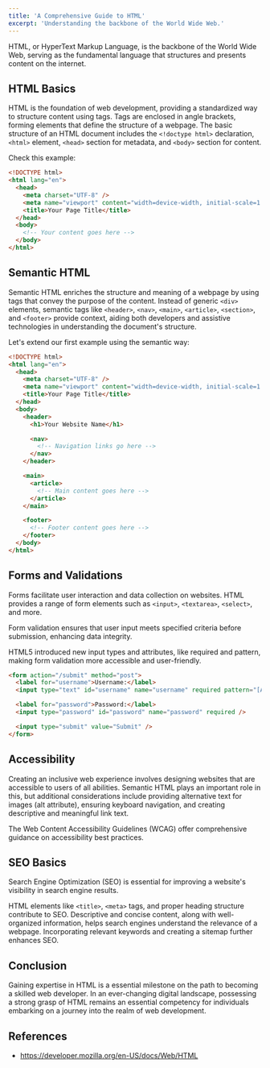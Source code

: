 ```yaml
---
title: 'A Comprehensive Guide to HTML'
excerpt: 'Understanding the backbone of the World Wide Web.'
---
```


HTML, or HyperText Markup Language, is the backbone of the World Wide Web, serving as the fundamental language that structures and presents content on the internet.

## HTML Basics

HTML is the foundation of web development, providing a standardized way to structure content using tags. Tags are enclosed in angle brackets, forming elements that define the structure of a webpage. The basic structure of an HTML document includes the `<!doctype html>` declaration, `<html>` element, `<head>` section for metadata, and `<body>` section for content.

Check this example:

```html
<!DOCTYPE html>
<html lang="en">
  <head>
    <meta charset="UTF-8" />
    <meta name="viewport" content="width=device-width, initial-scale=1.0" />
    <title>Your Page Title</title>
  </head>
  <body>
    <!-- Your content goes here -->
  </body>
</html>
```

## Semantic HTML

Semantic HTML enriches the structure and meaning of a webpage by using tags that convey the purpose of the content. Instead of generic `<div>` elements, semantic tags like `<header>`, `<nav>`, `<main>`, `<article>`, `<section>`, and `<footer>` provide context, aiding both developers and assistive technologies in understanding the document's structure.

Let's extend our first example using the semantic way:

```html
<!DOCTYPE html>
<html lang="en">
  <head>
    <meta charset="UTF-8" />
    <meta name="viewport" content="width=device-width, initial-scale=1.0" />
    <title>Your Page Title</title>
  </head>
  <body>
    <header>
      <h1>Your Website Name</h1>

      <nav>
        <!-- Navigation links go here -->
      </nav>
    </header>

    <main>
      <article>
        <!-- Main content goes here -->
      </article>
    </main>

    <footer>
      <!-- Footer content goes here -->
    </footer>
  </body>
</html>
```

## Forms and Validations

Forms facilitate user interaction and data collection on websites. HTML provides a range of form elements such as `<input>`, `<textarea>`, `<select>`, and more.

Form validation ensures that user input meets specified criteria before submission, enhancing data integrity.

HTML5 introduced new input types and attributes, like required and pattern, making form validation more accessible and user-friendly.

```html
<form action="/submit" method="post">
  <label for="username">Username:</label>
  <input type="text" id="username" name="username" required pattern="[A-Za-z0–9]+" />

  <label for="password">Password:</label>
  <input type="password" id="password" name="password" required />

  <input type="submit" value="Submit" />
</form>
```

## Accessibility

Creating an inclusive web experience involves designing websites that are accessible to users of all abilities. Semantic HTML plays an important role in this, but additional considerations include providing alternative text for images (alt attribute), ensuring keyboard navigation, and creating descriptive and meaningful link text.

The Web Content Accessibility Guidelines (WCAG) offer comprehensive guidance on accessibility best practices.

## SEO Basics

Search Engine Optimization (SEO) is essential for improving a website's visibility in search engine results.

HTML elements like `<title>`, `<meta>` tags, and proper heading structure contribute to SEO. Descriptive and concise content, along with well-organized information, helps search engines understand the relevance of a webpage. Incorporating relevant keywords and creating a sitemap further enhances SEO.

## Conclusion

Gaining expertise in HTML is a essential milestone on the path to becoming a skilled web developer. In an ever-changing digital landscape, possessing a strong grasp of HTML remains an essential competency for individuals embarking on a journey into the realm of web development.

## References

- https://developer.mozilla.org/en-US/docs/Web/HTML
